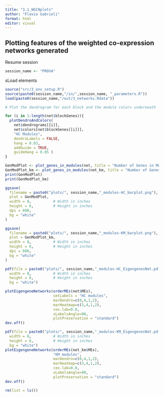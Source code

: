 ```yaml
---
title: "3.1_WGCNplots"
author: "Flavio Gabrieli"
format: html
editor: visual
---
```


## Plotting features of the weighted co-expression networks generated

Resume session

```r
session_name <- "PROVA"
```

sLoad elements

```r
source("src/3_env_setup.R")
source(paste0(session_name,"/in/",session_name, "_parameters.R"))
load(paste0(session_name,"/out/3_networks.Rdata"))
```

```r
# Plot the dendrogram for each block and the module colors underneath

for (i in 1:length(net$blockGenes)){
  plotDendroAndColors(
    net$dendrograms[[i]],
    net$colors[net$blockGenes[[i]]],
    "HC Modules",
    dendroLabels = FALSE,
    hang = 0.03,
    addGuide = TRUE,
    guideHang = 0.05 )
}
```

```r
GenModPlot <- plot_genes_in_modules(net, title = "Number of Genes in Modules by HC")
GenModPlot_km <- plot_genes_in_modules(net_km, title = "Number of Genes in Modules by k-means")
print(GenModPlot)
print(GenModPlot_km)

ggsave(
  filename = paste0("plots/", session_name,"_modules-HC_barplot.png"),
  plot = GenModPlot,
  width = 8,          # Width in inches
  height = 6,         # Height in inches
  dpi = 600,
  bg = "white"
)

ggsave(
  filename = paste0("plots/", session_name,"_modules-KM_barplot.png"),
  plot = GenModPlot_km,
  width = 8,          # Width in inches
  height = 6,         # Height in inches
  dpi = 600,
  bg = "white"
)
```

```r
pdf(file = paste0("plots/", session_name,"_modules-HC_EigengenesNet.pdf"), 
  width = 8,          # Width in inches
  height = 6,         # Height in inches
  bg = "white")

plotEigengeneNetworks(orderMEs(net$MEs),
                      setLabels = "HC modules",
                      marDendro=c(0,4,1,2), 
                      marHeatmap=c(3,4,1,2),
                      cex.lab=0.8,
                      xLabelsAngle=90,
                      plotPreservation = "standard")
dev.off()

pdf(file = paste0("plots/", session_name,"_modules-KM_EigengenesNet.pdf"), 
  width = 8,          # Width in inches
  height = 6,         # Height in inches
  bg = "white")
plotEigengeneNetworks(orderMEs(net_km$MEs),
                      "KM modules",
                      marDendro=c(0,4,1,2), 
                      marHeatmap=c(3,4,1,2),
                      cex.lab=0.8,
                      xLabelsAngle=90,
                      plotPreservation = "standard")
dev.off()
```

```r
rm(list = ls())
```
